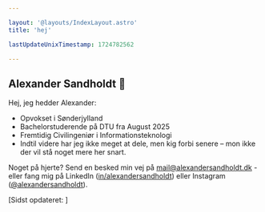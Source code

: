 ```yaml
---

layout: '@layouts/IndexLayout.astro'
title: 'hej'

lastUpdateUnixTimestamp: 1724782562

---
```



## Alexander Sandholdt 👋

Hej, jeg hedder Alexander:
- Opvokset i Sønderjylland
- Bachelorstuderende på DTU fra August 2025
- Fremtidig Civilingeniør i Informationsteknologi
- Indtil videre har jeg ikke meget at dele, men kig forbi senere – mon ikke der vil stå noget mere her snart.

Noget på hjerte? Send en besked min vej på <span>mail@alexandersandholdt.dk</span> - eller fang mig på LinkedIn (<a href="https://www.linkedin.com/in/alexandersandholdt/" target="_blank">in/alexandersandholdt</a>) eller Instagram (<a href="https://www.instagram.com/alexandersandholdt/" target="_blank">@alexandersandholdt</a>).

[Sidst opdateret: <DataFromUnixTimestamp unixTimestamp={frontmatter.lastUpdateUnixTimestamp}></DataFromUnixTimestamp>]